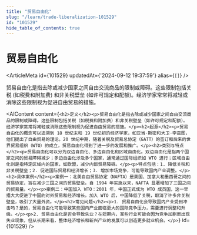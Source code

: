 ```yaml
---
title: "贸易自由化"
slug: "/learn/trade-liberalization-101529"
id: "101529"
hide_table_of_contents: true
---
```



# 贸易自由化

<ArticleMeta id={101529} updatedAt={'2024-09-12 19:37:59'} alias={`[]`} />
<div className='border-solid border-b border-t-0 my-4 border-[var(--ifm-color-gray-300)]' />

贸易自由化是指去除或减少国家之间自由交流商品的限制或障碍。这些限制包括关税 (如税费和附加费) 和非关税壁垒 (如许可规定和配额)。经济学家常常将减轻或消除这些限制视为促进自由贸易的措施。

<AIContent content={`<h2>定义</h2><p>贸易自由化是指去除或减少国家之间自由交流商品的限制或障碍。这些限制包括关税（如税费和附加费）和非关税壁垒（如许可规定和配额）。经济学家常常将减轻或消除这些限制视为促进自由贸易的措施。</p><h2>起源</h2><p>贸易自由化的概念可以追溯到 18 世纪末和 19 世纪初的经济学家，如亚当·斯密和大卫·李嘉图，他们提出了自由贸易的理论。20 世纪中期，随着关税及贸易总协定（GATT）的签订和后来的世界贸易组织（WTO）的成立，贸易自由化得到了进一步的发展和推广。</p><h2>类别与特点</h2><p>贸易自由化可以分为双边自由化、多边自由化和区域自由化。双边自由化是指两个国家之间的贸易障碍减少；多边自由化涉及多个国家，通常通过国际组织如 WTO 进行；区域自由化则是指特定区域内的国家，如欧盟，减少内部贸易障碍。</p><p>特点包括：1. 降低关税和非关税壁垒；2. 促进国际贸易和经济增长；3. 增加市场竞争，可能导致国内产业调整。</p><h2>具体案例</h2><p>案例一：北美自由贸易协定（NAFTA）是美国、加拿大和墨西哥之间的贸易协定，旨在减少三国之间的贸易壁垒。自 1994 年实施以来，NAFTA 显著增加了三国之间的贸易量。</p><p>案例二：中国加入 WTO：2001 年，中国正式成为 WTO 成员国，这一举措大大促进了中国的对外贸易和经济增长。加入 WTO 后，中国降低了关税，取消了许多非关税壁垒，吸引了大量外资。</p><h2>常见问题</h2><p>1. 贸易自由化会导致国内产业受到冲击吗？是的，贸易自由化可能导致某些国内产业面临更大的国际竞争压力，需要进行调整和升级。</p><p>2. 贸易自由化是否会导致失业？在短期内，某些行业可能会因为竞争加剧而出现失业现象，但从长期来看，整体经济增长和新兴产业的发展可以创造更多就业机会。</p>`} id={101529} />
